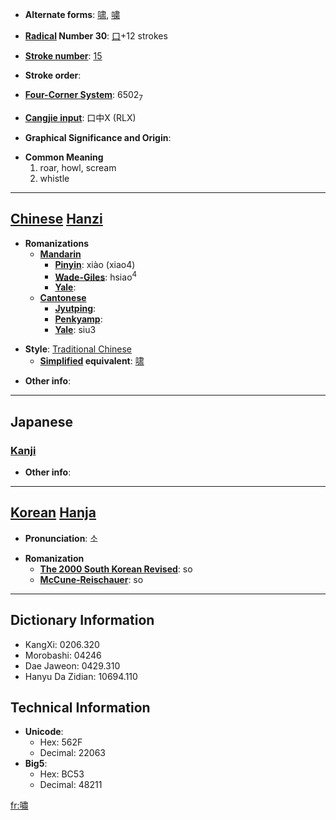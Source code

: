 * '''Alternate forms''': [[啸]], [[嘨]]

* '''[[Wiktionary:Chinese radical index| Radical]] Number 30''': [[Wiktionary:Chinese radical index 口|口]]+12 strokes

* '''[[Wiktionary:Chinese total strokes index|Stroke number]]''': [[Wiktionary:Chinese total strokes index 15|15]]

* '''Stroke order''': 

* '''[[Wiktionary:Chinese four corner index|Four-Corner System]]''': 6502<sub>7</sub>

* '''[[Wiktionary:Chinese Cangjie index|Cangjie input]]''': 口中X (RLX)

* '''Graphical Significance and Origin''': 

* '''Common Meaning'''
*#roar, howl, scream
*# whistle


----

== [[Chinese]] [[Hanzi]] ==

* '''Romanizations'''
** '''[[Mandarin]]'''
*** '''[[Pinyin]]''': xiào (xiao4)
*** '''[[Wade-Giles]]''': hsiao<sup>4</sup>
*** '''[[Yale]]''': 
** '''[[Cantonese]]'''
*** '''[[Jyutping]]''':
*** '''[[Penkyamp]]''': 
*** '''[[Yale]]''': siu3

* '''Style''': [[Traditional Chinese]] 
** '''[[Simplified Chinese|Simplified]] equivalent''': [[啸]]

* '''Other info''': 

----

==Japanese==
===[[Kanji]]===
{{kanji|on readings=[[しょう]] (shō), [[しつ]] (shitsu)|kun readings=[[うそぶく]] (usobuku)}}

* '''Other info''':  

----

== [[Korean]] [[Hanja]] ==

* '''Pronunciation''': 소

* '''Romanization'''
** '''[[The 2000 South Korean Revised Romanization|The 2000 South Korean Revised]]''': so
** '''[[McCune-Reischauer]]''': so

----

== Dictionary Information ==

* KangXi: 0206.320
* Morobashi: 04246
* Dae Jaweon: 0429.310
* Hanyu Da Zidian: 10694.110

== Technical Information ==

* '''Unicode''':
** Hex: 562F
** Decimal: 22063
* '''Big5''':
** Hex: BC53
** Decimal: 48211

[[fr:嘯]]